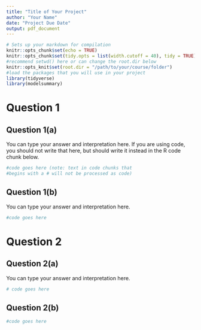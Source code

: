 ```yaml
---
title: "Title of Your Project"
author: "Your Name"
date: "Project Due Date"
output: pdf_document
---
```


```r
# Sets up your markdown for compilation
knitr::opts_chunk$set(echo = TRUE)
knitr::opts_chunk$set(tidy.opts = list(width.cutoff = 40), tidy = TRUE)
#recommend setwd() here or can change the root.dir below
knitr::opts_knit$set(root.dir = "/path/to/your/course/folder")
#load the packages that you will use in your project
library(tidyverse)
library(modelsummary)
```

# Question 1

## Question 1(a)

You can type your answer and interpretation here. If you are using code, you should not write that here, but should write it instead in the R code chunk below.

```r
#code goes here (note: text in code chunks that 
#begins with a # will not be processed as code)
```

## Question 1(b)

You can type your answer and interpretation here. 

```r
#code goes here
```

# Question 2

## Question 2(a)

You can type your answer and interpretation here. 

```r
# code goes here
```

## Question 2(b)

```r
#code goes here
```



